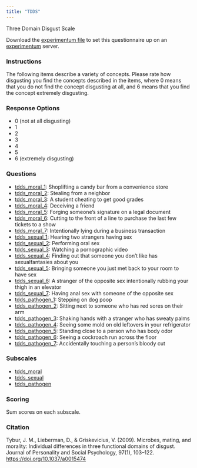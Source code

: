 ```yaml
---
title: "TDDS"
---
```


Three Domain Disgust Scale

Download the [experimentum file](tdds/tdds_experimentum.json) to set this questionnaire up on an [experimentum](https://github.com/debruine/experimentum) server.

### Instructions

The following items describe a variety of concepts. Please rate how disgusting you find the concepts described in the items, where 0 means that you do not find the concept disgusting at all, and 6 means that you find the concept extremely disgusting.

### Response Options

* 0 (not at all disgusting)
* 1
* 2
* 3
* 4
* 5
* 6 (extremely disgusting)

### Questions

* [tdds_moral_1](tdds/moral_1.json): Shoplifting a candy bar from a convenience store
* [tdds_moral_2](tdds/moral_2.json): Stealing from a neighbor
* [tdds_moral_3](tdds/moral_3.json): A student cheating to get good grades
* [tdds_moral_4](tdds/moral_4.json): Deceiving a friend
* [tdds_moral_5](tdds/moral_5.json): Forging someone's signature on a legal document
* [tdds_moral_6](tdds/moral_6.json): Cutting to the front of a line to purchase the last few tickets to a show
* [tdds_moral_7](tdds/moral_7.json): Intentionally lying during a business transaction
* [tdds_sexual_1](tdds/sexual_1.json): Hearing two strangers having sex
* [tdds_sexual_2](tdds/sexual_2.json): Performing oral sex
* [tdds_sexual_3](tdds/sexual_3.json): Watching a pornographic video
* [tdds_sexual_4](tdds/sexual_4.json): Finding out that someone you don't like has sexualfantasies about you
* [tdds_sexual_5](tdds/sexual_5.json): Bringing someone you just met back to your room to have sex
* [tdds_sexual_6](tdds/sexual_6.json): A stranger of the opposite sex intentionally rubbing your thigh in an elevator
* [tdds_sexual_7](tdds/sexual_7.json): Having anal sex with someone of the opposite sex
* [tdds_pathogen_1](tdds/pathogen_1.json): Stepping on dog poop
* [tdds_pathogen_2](tdds/pathogen_2.json): Sitting next to someone who has red sores on their arm
* [tdds_pathogen_3](tdds/pathogen_3.json): Shaking hands with a stranger who has sweaty palms
* [tdds_pathogen_4](tdds/pathogen_4.json): Seeing some mold on old leftovers in your refrigerator
* [tdds_pathogen_5](tdds/pathogen_5.json): Standing close to a person who has body odor
* [tdds_pathogen_6](tdds/pathogen_6.json): Seeing a cockroach run across the floor
* [tdds_pathogen_7](tdds/pathogen_7.json): Accidentally touching a person's bloody cut

### Subscales

* [tdds_moral](tdds/moral.json)
* [tdds_sexual](tdds/sexual.json)
* [tdds_pathogen](tdds/pathogen.json)

### Scoring

Sum scores on each subscale.

### Citation

Tybur, J. M., Lieberman, D., & Griskevicius, V. (2009). Microbes, mating, and morality: Individual differences in three functional domains of disgust. Journal of Personality and Social Psychology, 97(1), 103–122. <https://doi.org/10.1037/a0015474>

